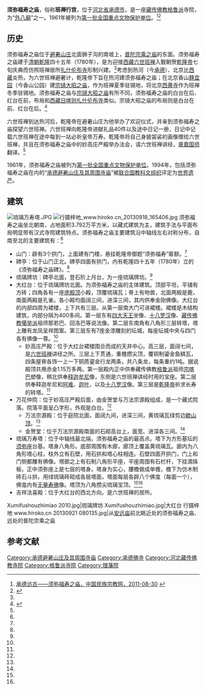 {{coord|41.017858|117.942696|display=title}}
{{Infobox Tibetan Buddhist monastery
|name = 须弥福寿之庙
|image = 须弥福寿之庙.JPG
|image size = 250px
|alt = 
|caption = 須彌福壽之廟远观
|t=
|w=
|to = 
|ipa=
|z=
|thdl=
|e=
|tc=須彌福壽之廟
|s=须弥福寿之庙
|p=
|m=
|k=
|pushpin_map = 
|latd =  | latm =  | lats =  | latNS = 
|longd=  | longm= | longs =| longEW = 
|iso_region = 
|map_caption = 
|mapsize = 
|location_country = 中国
|location = {{CHN}}[[河北省|河北省]][[承德市|承德市]]
|coordinates_display =
|founded_by = 
|date_founded =
|date_renovated =
|sect = [[格鲁派|格鲁派]]
|mather =
|children =
|dedicated_to = 
|tulku =
|head_lama = 
|head_mgh =
|no._of_monks = 
|architecture = 
|festivals =
|footnotes = 
}}
{{文物保护单位
| 级别 = 全国
| 图片 = [[File:行摄梓地_www.hiroko.cn_20130918_161109.jpg|250px]]<br /><small>大红台中央为万法宗源殿，图左为吉祥法喜殿</small>
| 名称 = 须弥福寿之庙
| 编号 = 1-118
| 分类 = 古建筑及历史纪念建筑物
| 时代 = [[清朝|清]]
| 所在 = [[河北省|河北省]][[承德市|承德市]]
| 登录 = 1961年3月4日
| Cat = 河北全国重点文物保护单位
}}
'''须弥福寿之庙'''，俗称'''班禅行宫'''，位于[[河北省|河北省]][[承德市|承德市]]，是一座[[藏传佛教|藏传佛教]][[格鲁派|格鲁派]]寺院，为“[[承德避暑山庄及其周围寺庙|外八廟]]”之一。1961年被列为[[第一批全国重点文物保护单位|第一批全国重点文物保护单位]]。<ref name=zgmzzjw>[http://www.mzb.com.cn/html/Home/report/232527-1.htm 承德访古——须弥福寿之庙，中国民族宗教网，2011-08-30] {{webarchive|url=https://web.archive.org/web/20160304120842/http://www.mzb.com.cn/html/Home/report/232527-1.htm |date=2016-03-04 }}</ref><ref name=hhcdw>{{Cite web |url=http://bbs.hehechengde.cn/article-43307-1.html |title=须弥福寿之庙 琉璃万寿塔，和合承德网，2013-05-16 |access-date=2015-01-05 |archive-date=2015-01-05 |archive-url=https://web.archive.org/web/20150105132926/http://bbs.hehechengde.cn/article-43307-1.html |dead-url=yes }}</ref>

==历史==
须弥福寿之庙位于[[避暑山庄|避暑山庄]]北面狮子沟的南坡上，[[普陀宗乘之庙|普陀宗乘之庙]]的东面。须弥福寿之庙建于[[清朝|清朝]][[乾隆|乾隆]]四十五年（1780年），是为迎接[[西藏|西藏]][[六世班禅|六世班禅]]入觐朝贺[[乾隆帝|乾隆帝]]七旬庆典而仿照班禅居所[[扎什伦布寺|扎什伦布寺]]形制兴建。<ref name=zgmzzjw/>考虑到热河（今[[承德|承德]]）、北京比[[西藏|西藏]]炎热，为六世班禅避暑计，乾隆帝下旨在热河建须弥福寿之庙；在北京香山[[静宜园|静宜园]]（今香山公园）建[[宗镜大昭之庙|宗镜大昭之庙]]，作为班禅夏季驻锡地，将北京[[西黄寺|西黄寺]]作为班禅冬季驻锡地。须弥福寿之庙与[[宗镜大昭之庙|宗镜大昭之庙]]有所不同，须弥福寿之庙的白台在后、红台在前，布局和[[西藏|西藏]][[日喀则|日喀则]][[扎什伦布寺|扎什伦布寺]]类似。宗镜大昭之庙的布局则是白台在前、红台在后。<ref name="ifeng">{{Cite web|url=https://fo.ifeng.com/foyibolan/detail_2012_04/23/14081944_0.shtml|title=须弥福寿之庙与宗镜大昭之庙：汉藏宗教建筑艺术精品|accessdate=2019-01-01|author=|date=|work=fo.ifeng.com|publisher=鳳凰網|archive-date=2019-01-02|archive-url=https://web.archive.org/web/20190102002225/https://fo.ifeng.com/foyibolan/detail_2012_04/23/14081944_0.shtml|dead-url=no}}</ref>

六世班禅到达热河后，乾隆帝在避暑山庄为他举办了欢迎仪式，并亲到须弥福寿之庙探望六世班禅。六世班禅向乾隆帝进献礼品40件以及途中日记一册，日记中记载六世班禅在途中每到一站必祈皇帝万寿。乾隆帝将自己身披袈裟的画像赠给六世班禅，并且在须弥福寿之庙中的妙高庄严殿举办法会，请六世班禅讲经，[[章嘉·若必多吉|章嘉国师]]翻译。<ref name=zgmzzjw/>

1961年，须弥福寿之庙被列为[[第一批全国重点文物保护单位|第一批全国重点文物保护单位]]。1994年，包括须弥福寿之庙在内的“[[承德避暑山庄及其周围寺庙|承德避暑山庄及其周围寺庙]]”被[[联合国教科文组织|联合国教科文组织]]评定为[[世界遗产|世界遗产]]。

==建筑==
[[File:琉璃万寿塔.JPG|thumb]]
[[File:行摄梓地_www.hiroko.cn_20130918_165406.jpg|thumb]]
须弥福寿之庙坐北朝南，占地面积3.792万平方米，以藏式建筑为主，建筑手法与平面布局明显带有汉式寺院建筑特点。须弥福寿之庙主要建筑沿中轴线左右对称分布，自南至北的主要建筑有：<ref name=zgmzzjw/>
*山门：辟有3个拱门，上面建有门楼，悬挂乾隆帝御题“须弥福寿”匾额。<ref name=zgmzzjw/>
*碑亭：位于山门正北。碑亭四面有拱门，内有乾隆四十五年（1780年）立的《须弥福寿之庙碑》。<ref name=zgmzzjw/>
*琉璃牌坊：碑亭北面，登石阶上月台，为一座琉璃牌坊。<ref name=zgmzzjw/>
*大红台：位于琉璃牌坊北面。为须弥福寿之庙的主体建筑。顶部平坦，平铺有方砖；四角各有一座[[庑殿顶|庑殿顶]]小殿，顶覆琉璃瓦；脊上有吻兽，北面两殿是鹿，南面两殿是孔雀。各小殿均面阔三间，进深三间，其内供奉金刚佛像。大红台的内部四周为裙楼，上下共有三层。从第一层南大门可进裙楼。裙楼是木结构建筑，内部分隔为400多间。第一层东有[[四大天王|四大天王]]坐像、[[十八罗汉|十八罗汉]]像、[[藏传佛教|藏传佛教]][[噶举派|噶举派]]祖师那若巴、回洛巴等说法像。第二层东南角有八角形三层转塔，塔上雕有龙凤呈祥图案。第三层东有7座金漆雕刻的坛城，每座坛城中央与四门各有佛像一尊。<ref name=zgmzzjw/>
**妙高庄严殿：位于大红台裙楼围合而成的天井中心。高三层，面阔七间，是[[六世班禅|六世班禅]]讲经之所。三层上下贯通，重檐攒尖顶，覆铜制鎏金鱼鳞瓦，四条屋脊各饰一上一下铜质鎏金行龙两条，共八条龙，每条重约1吨。据说殿顶共用赤金1.15万多两。第一层殿内正中供奉藏传佛教[[格鲁派|格鲁派]]祖师[[宗喀巴|宗喀巴]]塑像，稍北供奉[[释迦牟尼|释迦牟尼]]像，东侧是六世班禅讲经时用的宝座。第二层供奉释迦牟尼和[[阿难|阿难]]、[[迦叶|迦叶]]，以及[[十八罗汉|十八罗汉]]像。第三层是[[乾隆帝|乾隆帝]]祈求长寿的转塔。<ref name=zgmzzjw/>
*万花仲院：位于妙高庄严殿后面，由金贺堂与万法宗源殿组成，是一个藏式院落。院落平面呈凸字形，外观是白台。<ref name=zgmzzjw/>
**万法宗源殿：位于庭院北面，面阔九间，进深三间，黄琉璃瓦绿剪边[[歇山顶|歇山顶]]。<ref name=zgmzzjw/>
**金贺堂：位于万法宗源殿南面的石砌高台上，面宽、进深各三间。<ref name=zgmzzjw/>
*琉璃万寿塔：位于中轴线最北端，须弥福寿之庙的最高点。塔下为方形基坛的[[须弥座|须弥座]]台基。塔身八角形。底部周围有木廊，廊顶上覆盖黄琉璃瓦。廊内为八角形塔心柱，柱外立有石壁，用石拱和塔心柱相连。石壁四面开拱门，门上和门侧都雕有佛像。塔廊之上有石制八角形平座，平座周围有石栏杆，下挂滴珠板，正中须弥座上是七层的塔身。塔身为实心，腰檐做成单檐，檐下为仿木制砖石斗拱，用绿琉璃砖砌成各层塔面，塔面每层各辟八个佛龛（每面一个），佛龛内有[[无量寿佛|无量寿佛]]像。塔顶为八角攒尖琉璃宝顶。<ref name=zgmzzjw/><ref name=hhcdw/>
*吉祥法喜殿：位于大红台的西北方向。是六世班禅的居所。

<gallery>
Xumifushouzhimiao 2010.jpg|琉璃牌坊
Xumifushouzhimiao.jpg|大红台
行摄梓地 www.hiroko.cn 20130921 080135.jpg|从[[安远庙|安远庙]]前北眺近处的须弥福寿之庙、远处的普陀宗乘之庙
</gallery>

== 参考文献 ==
{{commonscat|Xumi Fushou Temple}}
{{reflist}} 

{{河北全国重点文物保护单位}}
[[Category:承德避暑山庄及其周围寺庙|Category:承德避暑山庄及其周围寺庙]]
[[Category:承德佛寺|Category:承德佛寺]]
[[Category:河北藏传佛教寺院|Category:河北藏传佛教寺院]]
[[Category:格鲁派寺院|Category:格鲁派寺院]]
[[Category:理藩院|Category:理藩院]]